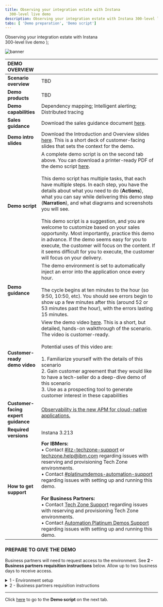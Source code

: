 ```yaml
---
title: Observing your integration estate with Instana
  300-level live demo
description: Observing your integration estate with Instana 300-level live demo
tabs: [ 'Demo preparation', 'Demo script']
---
```


  <span>
    Observing your integration estate with Instana <br/> 300-level live demo
  </span> );

![banner](./images/AIOps_Observability_300_Prep.jpg)
<span id="top"></span>

| DEMO OVERVIEW | |
| :--- | :--- |
| **Scenario overview** | TBD |
| **Demo products** | TBD |
| **Demo capabilities** | Dependency mapping; Intelligent alerting; Distributed tracing |
| **Sales guidance** | Download the sales guidance document <a href="LINK PENDING" target="_blank" rel="noreferrer">here</a>. |
| **Demo intro slides** | Download the Introduction and Overview slides <a href="LINK PENDING" target="_blank" rel="noreferrer">here</a>. This is a short deck of customer-facing slides that sets the context for the demo. |
| **Demo script** | A complete demo script is on the second tab above. You can download a printer-ready PDF of the demo script <a href="LINK PENDING" target="_blank" rel="noreferrer">here</a>. <br/><br/> This demo script has multiple tasks, that each have multiple steps. In each step, you have the details about what you need to do (**Actions**), what you can say while delivering this demo step (**Narration**), and what diagrams and screenshots you will see. <br/><br/> This demo script is a suggestion, and you are welcome to customize based on your sales opportunity. Most importantly, practice this demo in advance. If the demo seems easy for you to execute, the customer will focus on the content. If it seems difficult for you to execute, the customer will focus on your delivery. |
| **Demo guidance** |  The demo environment is set to automatically inject an error into the application once every hour. <br/> <br/>The cycle begins at ten minutes to the hour (so 9:50, 10:50, etc). You should see errors begin to show up a few minutes after this (around 52 or 53 minutes past the hour), with the errors lasting 15 minutes. |
| **Customer-ready <br/> demo video** | View the demo video <a href="LINK PENDING" target="_blank" rel="noreferrer">here</a>. This is a short, but detailed, hands-on walkthrough of the scenario. The video is customer-ready. <br/> <br/> Potential uses of this video are: <br/><br/> 1. Familiarize yourself with the details of this scenario <br/> 2. Gain customer agreement that they would like to have a tech-seller do a deep-dive demo of this scenario <br/> 3. Use as a prospecting tool to generate customer interest in these capabilities |
| **Customer-facing <br/> expert guidance** | <a href="LINK PENDING" target="_blank" rel="noreferrer">Observability is the new APM for cloud-native applications.</a> |
| **Required versions** | Instana 3.213 |
| **How to get support** | **For IBMers:** <br/>• Contact <a href="https://ibm-cloud.slack.com/archives/C0124J683GW" target="_blank" rel="noreferrer">#itz-techzone-support</a> or <a href="mailto:techzone.help@ibm.com">techzone.help@ibm.com</a> regarding issues with reserving and provisioning Tech Zone environments.<br/>• Contact <a href="https://ibm-cloud.slack.com/archives/C0216F39ACU" target="_blank" rel="noreferrer">#platinumdemos-automation-support</a> regarding issues with setting up and running this demo. <br/><br/> **For Business Partners:** <br/>• Contact <a href="mailto:techzone.help@ibm.com">Tech Zone Support</a> regarding issues with reserving and provisioning Tech Zone environments.<br/>• Contact <a href="mailto:automationplatinumdemos@ibm.com"> Automation Platinum Demos Support</a> regarding issues with setting up and running this demo. |

### **PREPARE TO GIVE THE DEMO**

<InlineNotification>Business partners will need to request access to the environment. See <strong>2 - Business partners requisition instructions</strong> below. Allow up to two business days to receive access.</InlineNotification>

<details>

<summary>1 - Environment setup </summary>

<br/>

Log in to the demo environment: <br/>
•	For IBMers, click <a href="https://ibmdemo-instanaibm.instana.io" target="_blank" rel="noreferrer">here</a>. <br/>
•	For business partners, click <a href="https://demo-partner.instana.io/" target="_blank" rel="noreferrer">here</a>.

<br/>

Since you will be demonstrating using a past incident, you will need to set the time period.

<br/>1. In the upper right, click the button showing the timeframe. <br/><br/><img src="https://raw.githubusercontent.com/ibm-garage-tsa/platinum-demos/master/src/pages/300-observing-your-integration-estate-with-instana/images/prep-1-1-timeframe.png" width="400"/>

<br/>

2. At the bottom of the pop-up, set the timeframe to begin at 15 minutes past the hour and end at 45 minutes past the hour (1). It doesn’t matter which hour you pick. Click **Set Time** (2). <br/><br/><img src="https://raw.githubusercontent.com/ibm-garage-tsa/platinum-demos/master/src/pages/300-observing-your-integration-estate-with-instana/images/prep-1-2-set-time.png" width="800"/>

<InlineNotification>• This will ensure you see normal behavior for the application. During the demo you will change the time window to observe a failure occurring. </InlineNotification>

<br/>

**[Go to top](#top)**

</details>

<details>

<span id="requisition-instructions"></span>

<summary>2 - Business partners requisition instructions</summary>

<br/>

To request access to the <a href="https://demo-partner.instana.io/" target="_blank" rel="noreferrer">demo environment</a>, email <a href="mailto:timothy.burke@instana.com">Tim Burke</a>. The turnaround time for requests is two business days.

<br/>

**[Go to top](#top)**

</details>

***

Click [here](/300-observing-your-integration-estate-with-instana/demo-script) to go to the **Demo script** on the next tab.
